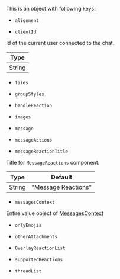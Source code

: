 

This is an object with following keys:

- `alignment`

<Alignment />

- `clientId`

Id of the current user connected to the chat.

| Type   |
| ------ |
| String |

- `files`

<Files />

- `groupStyles`

<GroupStyles />

- `handleReaction`

<HandleReaction />

- `images`

<Images />

- `message`

<MessageProp />

- `messageActions`

<MessageActions />

- `messageReactionTitle`

Title for `MessageReactions` component.

| Type   | Default             |
| ------ | ------------------- |
| String | "Message Reactions" |

- `messagesContext`

Entire value object of [MessagesContext](../../../state-and-offline-support/contexts/messages-context#value)

- `onlyEmojis`

<OnlyEmojis />

- `otherAttachments`

<OtherAttachments />

- `OverlayReactionList`

<OverlayReactionList />

- `supportedReactions`

<SupportedReactions />

- `threadList`

<ThreadList />
